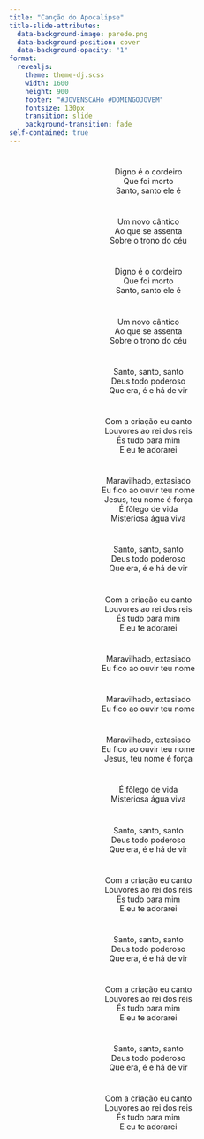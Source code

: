 ```yaml
---
title: "Canção do Apocalipse"
title-slide-attributes:
  data-background-image: parede.png
  data-background-position: cover
  data-background-opacity: "1"
format: 
  revealjs:
    theme: theme-dj.scss
    width: 1600
    height: 900
    footer: "#JOVENSCAHo #DOMINGOJOVEM"
    fontsize: 130px
    transition: slide
    background-transition: fade
self-contained: true
---
```


# {background-image="parede.png"}

<center>
Digno é o cordeiro <br>
Que foi morto <br>
Santo, santo ele é <br>
</center>

# {background-image="parede.png"}

<center>
Um novo cântico <br>
Ao que se assenta <br>
Sobre o trono do céu <br>
</center>

# {background-image="parede.png"}

<center>
Digno é o cordeiro <br>
Que foi morto <br>
Santo, santo ele é <br>
</center>

# {background-image="parede.png"}

<center>
Um novo cântico <br>
Ao que se assenta <br>
Sobre o trono do céu <br>
</center>

# {background-image="parede.png"}

<center>
Santo, santo, santo <br>
Deus todo poderoso <br>
Que era, é e há de vir <br>

# {background-image="parede.png"}

<center>
Com a criação eu canto <br>
Louvores ao rei dos reis <br>
És tudo para mim <br>
E eu te adorarei <br>
</center>

# {background-image="parede.png"}

<center>
Maravilhado, extasiado <br>
Eu fico ao ouvir teu nome <br>
Jesus, teu nome é força <br>
É fôlego de vida <br>
Misteriosa água viva <br>
</center>

# {background-image="parede.png"}

<center>
Santo, santo, santo <br>
Deus todo poderoso <br>
Que era, é e há de vir <br>
</center>

# {background-image="parede.png"}

<center>
Com a criação eu canto <br>
Louvores ao rei dos reis <br>
És tudo para mim <br>
E eu te adorarei <br>
</center>

# {background-image="parede.png"}

<center>
Maravilhado, extasiado <br>
Eu fico ao ouvir teu nome <br>
</center>

# {background-image="parede.png"}

<center>
Maravilhado, extasiado <br>
Eu fico ao ouvir teu nome <br>
</center>

# {background-image="parede.png"}

<center>
Maravilhado, extasiado <br>
Eu fico ao ouvir teu nome <br>
Jesus, teu nome é força <br>
</center>

# {background-image="parede.png"}

<center>
É fôlego de vida <br>
Misteriosa água viva <br>
</center>

# {background-image="parede.png"}

<center>
Santo, santo, santo <br>
Deus todo poderoso <br>
Que era, é e há de vir <br>
</center>

# {background-image="parede.png"}

<center>
Com a criação eu canto <br>
Louvores ao rei dos reis <br>
És tudo para mim <br>
E eu te adorarei <br>
</center>

# {background-image="parede.png"}

<center>
Santo, santo, santo <br>
Deus todo poderoso <br>
Que era, é e há de vir <br>
</center>

# {background-image="parede.png"}

<center>
Com a criação eu canto <br>
Louvores ao rei dos reis <br>
És tudo para mim <br>
E eu te adorarei <br>
</center>

# {background-image="parede.png"}

<center>
Santo, santo, santo <br>
Deus todo poderoso <br>
Que era, é e há de vir <br>
</center>

# {background-image="parede.png"}

<center>
Com a criação eu canto <br>
Louvores ao rei dos reis <br>
És tudo para mim <br>
E eu te adorarei <br>
</center>